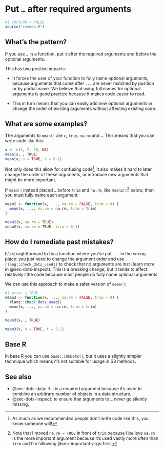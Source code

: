 # Put `…` after required arguments {#sec-dots-after-required}

```r
#| include = FALSE
source("common.R")
```

## What's the pattern?

If you use `…` in a function, put it after the required arguments and before the optional arguments.

This has two positive impacts:

-   It forces the user of your function to fully name optional arguments, because arguments that come after `...` are never matched by position or by partial name.
    We believe that using full names for optional arguments is good practice because it makes code easier to read.

-   This in turn means that you can easily add new optional arguments or change the order of existing arguments without affecting existing code.

## What are some examples?

The arguments to `mean()` are `x`, `trim`, `na.rm` and `…`.
This means that you can write code like this:

```r
x <- c(1, 2, 10, NA)
mean(x, , TRUE)
mean(x, n = TRUE, t = 0.1)
```

Not only does this allow for confusing code[^dots-after-required-1], it also makes it hard to later change the order of these arguments, or introduce new arguments that might be more important.

[^dots-after-required-1]: As much as we recommended people don't write code like this, you know someone will!

If `mean()` instead placed `…` before `trim` and `na.rm`, like `mean2()`[^dots-after-required-2] below, then you must fully name each argument:

[^dots-after-required-2]: Note that I moved `na.rm = TRUE` in front of `trim` because I believe `na.rm` is the more important argument because it's used vastly more often than `trim` and I'm following @sec-important-args-first.

```r
mean2 <- function(x, ..., na.rm = FALSE, trim = 0) {
  mean(x, ..., na.rm = na.rm, trim = trim)
}

mean2(x, na.rm = TRUE)
mean2(x, na.rm = TRUE, trim = 0.1)
```

## How do I remediate past mistakes?

It's straightforward to fix a function where you've put `...` in the wrong place: you just need to change the argument order and use `rlang::check_dots_used()` to check that no arguments are lost (learn more in @sec-dots-inspect).
This is a breaking change, but it tends to affect relatively little code because most people do fully name optional arguments.

We can use this approach to make a safer version of `mean()`:

```r
#| error = TRUE
mean3 <- function(x, ..., na.rm = FALSE, trim = 0) {
  rlang::check_dots_used()
  mean(x, ..., na.rm = na.rm, trim = trim)
}

mean3(x, , TRUE)

mean3(x, n = TRUE, t = 0.1)
```

::: {.callout-note collapse="true"}
## Base R

In base R you can use `base::chkDots()`, but it uses a slightly simpler technique which means it's not suitable for usage in S3 methods.
:::

## See also

-   @sec-dots-data: if `…` is a required argument because it's used to combine an arbitrary number of objects in a data structure.
-   @sec-dots-inspect: to ensure that arguments to `…` never go silently missing.
